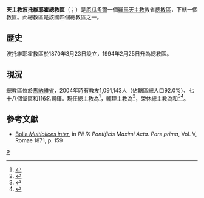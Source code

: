 {{Refimprove|time=2019-10-02T14:03:02+00:00}}
{{Infobox Roman Catholic diocese
|Roman Catholic Diocese of = 天主教波托維耶霍總教區
|Latin name of diocese = Archidioecesis Portus Veteris
|border = catholic
|location = [[厄瓜多爾|厄瓜多爾]]
|territory = [[馬納維省|馬納維省]]
|population 1,091,143
|rite = [[羅馬禮|羅馬禮]]
|patron =
|province =
|established = 1870年
|cathedral = [[善牧主教座堂_(波托維耶霍)|善牧主教座堂]]
|co-cathedral =
|leadership = 總主教
|website =
|pope = {{incumbent pope}}
|metropolitan = {{link-de|愛德華·若瑟·卡斯蒂略-皮諾|Eduardo José Castillo Pino}}
|coadjutor archbishop =
|auxiliary = {{link-de|雲先·歐拉西奧·賽特羅斯-謝拉|Vicente Horacio Saeteros Sierra}}
|emeritus = {{link-de|若瑟·瑪略·魯伊斯-納瓦斯|José Mario Ruiz Navas}}（榮休總主教）<br />{{link-it|老楞佐·沃爾托利尼-埃斯蒂|Lorenzo Voltolini Esti|老楞佐·沃爾托利尼}}（榮休總主教）
|map = [[File:Ecuador_-_Arcidiocesi_di_Portoviejo.jpg|250px]]
|map_caption =總教區位置
}}

'''天主教波托維耶霍總教區'''（{{lang-la|Archidioecesis Portus Veteris}}；{{lang-es|Arquidiócesis de Portoviejo}}）是[[厄瓜多爾|厄瓜多爾]]一個[[羅馬天主教|羅馬天主教]]教省[[總教區|總教區]]，下轄一個教區。此總教區是該國四個總教區之一。

==歷史==
波托維耶霍教區於1870年3月23日設立，1994年2月25日升為總教區。

==現況==
總教區位於[[馬納維省|馬納維省]]，2004年時有教友1,091,143人（佔轄區總人口92.0%）、七十八個堂區和116名司鐸。現任總主教為{{link-de|愛德華·若瑟·卡斯蒂略-皮諾|Eduardo José Castillo Pino}}<ref>{{cite press release |title=Resignations and Appointments, 02.10.2019 |url=https://press.vatican.va/content/salastampa/en/bollettino/pubblico/2019/10/02/191002d.html |publisher=Holy See Press Office |accessdate=2019-10-02 |archiveurl=https://web.archive.org/web/20191002131724/https://press.vatican.va/content/salastampa/en/bollettino/pubblico/2019/10/02/191002d.html |archivedate=2019-10-02 |language=en |date=2019-10-02 |dead-url=no }}</ref>，輔理主教為{{link-de|雲先·歐拉西奧·賽特羅斯-謝拉|Vicente Horacio Saeteros Sierra}}<ref>{{cite press release |title=Resignations and Appointments, 16.05.2020 |url=https://press.vatican.va/content/salastampa/en/bollettino/pubblico/2020/05/16/200516c.html |publisher=Holy See Press Office |accessdate=2020-05-21 |archiveurl=https://web.archive.org/web/20200521122129/https://press.vatican.va/content/salastampa/en/bollettino/pubblico/2020/05/16/200516c.html |archivedate=2020-05-21 |language=en |date=2020-05-16 |dead-url=no }}</ref>，榮休總主教為{{link-de|若瑟·瑪略·魯伊斯-納瓦斯|José Mario Ruiz Navas}}和{{link-it|老楞佐·沃爾托利尼-埃斯蒂|Lorenzo Voltolini Esti|老楞佐·沃爾托利尼}}<ref>{{cite press release |title=RINUNCE E NOMINE, 06.08.2007 |url=https://press.vatican.va/content/salastampa/it/bollettino/pubblico/2007/08/06/0417/01122.html |publisher=Sala Stampa della Santa Sede |accessdate=2019-10-02 |archiveurl=https://web.archive.org/web/20191002135044/https://press.vatican.va/content/salastampa/it/bollettino/pubblico/2007/08/06/0417/01122.html |archivedate=2019-10-02 |language=it |date=2007-08-06 |dead-url=no }}</ref><ref>{{cite press release |title=Resignations and Appointments, 14.09.2018 |url=https://press.vatican.va/content/salastampa/en/bollettino/pubblico/2018/09/14/180914c.html |publisher=Holy See Press Office |accessdate=2019-10-02 |archiveurl=https://web.archive.org/web/20191002134435/https://press.vatican.va/content/salastampa/en/bollettino/pubblico/2018/09/14/180914c.html |archivedate=2019-10-02 |language=en |date=2018-09-14 |dead-url=no }}</ref>。

==參考文獻==
*[http://www.archive.org/stream/piiixpontificis01ixgoog#page/n165/mode/1up Bolla ''Multiplices inter''], in ''Pii IX Pontificis Maximi Acta. Pars prima'', Vol. V, Romae 1871, p. 159 
{{reflist}}

{{厄瓜多爾天主教教區}}
[[Category:厄瓜多爾天主教教區|P]]